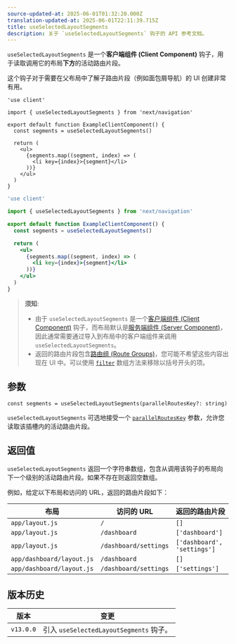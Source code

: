 ```yaml
---
source-updated-at: 2025-06-01T01:32:20.000Z
translation-updated-at: 2025-06-01T22:11:39.715Z
title: useSelectedLayoutSegments
description: 关于 `useSelectedLayoutSegments` 钩子的 API 参考文档。
---
```


`useSelectedLayoutSegments` 是一个**客户端组件 (Client Component)** 钩子，用于读取调用它的布局**下方**的活动路由片段。

这个钩子对于需要在父布局中了解子路由片段（例如面包屑导航）的 UI 创建非常有用。

```tsx filename="app/example-client-component.tsx" switcher
'use client'

import { useSelectedLayoutSegments } from 'next/navigation'

export default function ExampleClientComponent() {
  const segments = useSelectedLayoutSegments()

  return (
    <ul>
      {segments.map((segment, index) => (
        <li key={index}>{segment}</li>
      ))}
    </ul>
  )
}
```

```jsx filename="app/example-client-component.js" switcher
'use client'

import { useSelectedLayoutSegments } from 'next/navigation'

export default function ExampleClientComponent() {
  const segments = useSelectedLayoutSegments()

  return (
    <ul>
      {segments.map((segment, index) => (
        <li key={index}>{segment}</li>
      ))}
    </ul>
  )
}
```

> **须知**:
>
> - 由于 `useSelectedLayoutSegments` 是一个[客户端组件 (Client Component)](/docs/app/getting-started/server-and-client-components) 钩子，而布局默认是[服务端组件 (Server Component)](/docs/app/getting-started/server-and-client-components)，因此通常需要通过导入到布局中的客户端组件来调用 `useSelectedLayoutSegments`。
> - 返回的路由片段包含[路由组 (Route Groups)](/docs/app/api-reference/file-conventions/route-groups)，您可能不希望这些内容出现在 UI 中。可以使用 [`filter`](https://developer.mozilla.org/en-US/docs/Web/JavaScript/Reference/Global_Objects/Array/filter) 数组方法来移除以括号开头的项。

## 参数

```tsx
const segments = useSelectedLayoutSegments(parallelRoutesKey?: string)
```

`useSelectedLayoutSegments` 可选地接受一个 [`parallelRoutesKey`](/docs/app/api-reference/file-conventions/parallel-routes#with-useselectedlayoutsegments) 参数，允许您读取该插槽内的活动路由片段。

## 返回值

`useSelectedLayoutSegments` 返回一个字符串数组，包含从调用该钩子的布局向下一个级别的活动路由片段。如果不存在则返回空数组。

例如，给定以下布局和访问的 URL，返回的路由片段如下：

| 布局                    | 访问的 URL           | 返回的路由片段           |
| ------------------------- | --------------------- | --------------------------- |
| `app/layout.js`           | `/`                   | `[]`                        |
| `app/layout.js`           | `/dashboard`          | `['dashboard']`             |
| `app/layout.js`           | `/dashboard/settings` | `['dashboard', 'settings']` |
| `app/dashboard/layout.js` | `/dashboard`          | `[]`                        |
| `app/dashboard/layout.js` | `/dashboard/settings` | `['settings']`              |

## 版本历史

| 版本       | 变更                                  |
| --------- | --------------------------------------- |
| `v13.0.0` | 引入 `useSelectedLayoutSegments` 钩子。 |